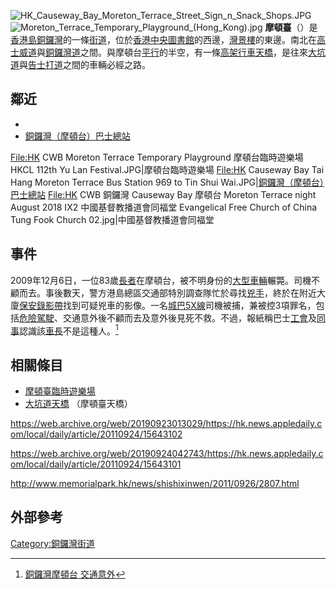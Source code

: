 {{Infobox Hong Kong Road
|   中文街道名稱    =  摩頓臺
|   英文街道名稱    =  Moreton Terrace
|   圖片        =  File:Moreton Terrace near Causeway Road.jpg
|   圖片說明    =  摩頓臺與摩頓臺天橋
|   路段總長度  =  0.15
|   車速限制    =  50
|   行車線數量  =  三線單程
|   所在地區    =  [[灣仔區|灣仔區]][[銅鑼灣|銅鑼灣]]
|   起點        =  [[銅鑼灣道|銅鑼灣道]]
|   終點        =  [[高士威道|高士威道]]
|   通車日期    =
}}
[[File:HK_Causeway_Bay_Moreton_Terrace_Street_Sign_n_Snack_Shops.JPG|thumb]]
[[File:Moreton_Terrace_Temporary_Playground_(Hong_Kong).jpg|thumb]]
'''摩頓臺'''（{{lang-en|Moreton Terrace}}）是[[香港島|香港島]][[銅鑼灣|銅鑼灣]]的一條[[街道|街道]]，位於[[香港中央圖書館|香港中央圖書館]]的西邊，[[灣景樓|灣景樓]]的東邊。南北在[[高士威道|高士威道]]與[[銅鑼灣道|銅鑼灣道]]之間。與摩頓台[[平行|平行]]的半空，有一條[[高架行車天橋|高架行車天橋]]，是往來[[大坑道|大坑道]]與[[告士打道|告士打道]]之間的車輛必經之路。

==鄰近==
* {{link-en|中國基督教播道會同福堂|Tung Fook Church}}
* [[銅鑼灣（摩頓台）巴士總站|銅鑼灣（摩頓台）巴士總站]]
<gallery>
File:HK CWB Moreton Terrace Temporary Playground 摩頓台臨時遊樂場 HKCL 112th Yu Lan Festival.JPG|摩頓台臨時遊樂場
File:HK Causeway Bay Tai Hang Moreton Terrace Bus Station 969 to Tin Shui Wai.JPG|[[銅鑼灣（摩頓台）巴士總站|銅鑼灣（摩頓台）巴士總站]]
File:HK CWB 銅鑼灣 Causeway Bay 摩頓台 Moreton Terrace night August 2018 IX2 中國基督教播道會同福堂 Evangelical Free Church of China Tung Fook Church 02.jpg|中國基督教播道會同福堂
</gallery>

==事件==
2009年12月6日，一位83歲[[長者|長者]]在摩頓台，被不明身份的[[大型車輛|大型車輛]]輾斃。司機不顧而去。事後數天，警方港島總區交通部特別調查隊忙於尋找[[兇手|兇手]]，終於在附近大廈[[保安|保安]][[錄影帶|錄影帶]]找到可疑兇車的影像。一名[[城巴5X線|城巴5X線]]司機被捕，兼被控3項罪名，包括[[危險駕駛引致他人死亡|危險駕駛]]、交通意外後不顧而去及意外後見死不救。不過，報紙稱巴士[[工會|工會]]及[[同事|同事]]認識該[[車長|車長]]不是這種人。<ref>[http://www.takungpao.com/news/09/12/07/images_0702-1183216.htm 銅鑼灣摩頓台 交通意外]{{dead link|date=2018年3月 |bot=InternetArchiveBot |fix-attempted=yes }}</ref>
{{commonscat|Moreton Terrace}}

==相關條目==
* [[摩頓臺臨時遊樂場|摩頓臺臨時遊樂場]]
* [[大坑道天橋|大坑道天橋]] （摩頓臺天橋）
https://web.archive.org/web/20190923013029/https://hk.news.appledaily.com/local/daily/article/20110924/15643102

https://web.archive.org/web/20190924042743/https://hk.news.appledaily.com/local/daily/article/20110924/15643101

http://www.memorialpark.hk/news/shishixinwen/2011/0926/2807.html{{Dead link|date=2019年4月 |bot=InternetArchiveBot |fix-attempted=yes }}

==外部參考==
{{reflist}}

[[Category:銅鑼灣街道|Category:銅鑼灣街道]]